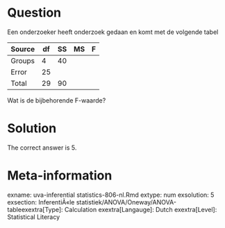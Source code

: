 Question
========

Een onderzoeker heeft onderzoek gedaan en komt met de volgende tabel

|Source|df|SS|MS|F|
|-|-|-|-|-|
|Groups|4|40| | |
|Error|25| | | |
|Total|29|90| | |

Wat is de bijbehorende F-waarde?

Solution
========

The correct answer is 5.

Meta-information
================
exname: uva-inferential statistics-806-nl.Rmd 
extype: num 
exsolution: 5
exsection: InferentiÃ«le statistiek/ANOVA/Oneway/ANOVA-tableexextra[Type]: Calculation
exextra[Langauge]: Dutch 
exextra[Level]: Statistical Literacy 

